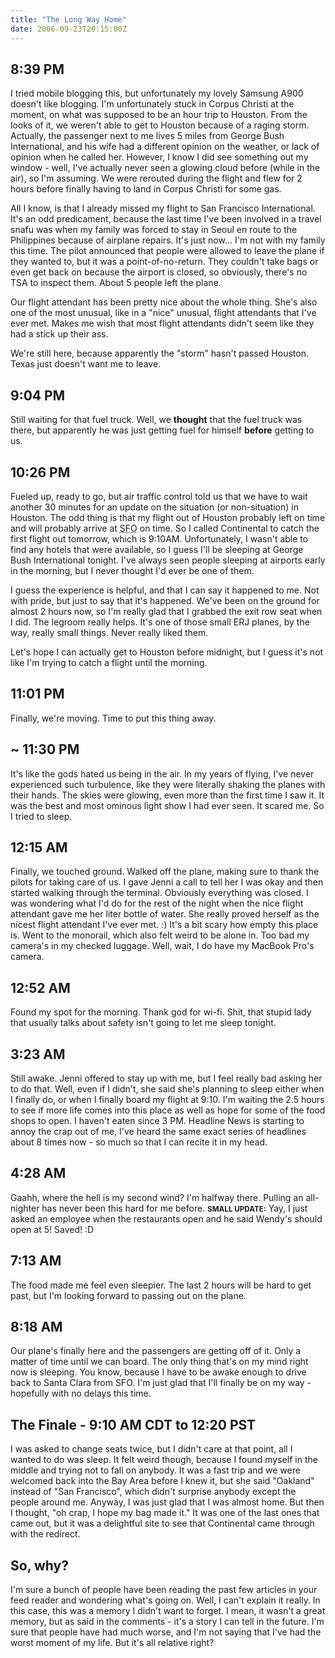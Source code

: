 ```yaml
---
title: "The Long Way Home"
date: 2006-09-23T20:15:00Z
---
```


## 8:39 PM
I tried mobile blogging this, but unfortunately my lovely Samsung A900 doesn't like blogging. I'm unfortunately stuck in Corpus Christi at the moment, on what was supposed to be an hour trip to Houston. From the looks of it, we weren't able to get to Houston because of a raging storm. Actually, the passenger next to me lives 5 miles from George Bush International, and his wife had a different opinion on the weather, or lack of opinion when he called her. However, I know I did see something out my window - well, I've actually never seen a glowing cloud before (while in the air), so I'm assuming. We were rerouted during the flight and flew for 2 hours before finally having to land in Corpus Christi for some gas.

All I know, is that I already missed my flight to San Francisco International. It's an odd predicament, because the last time I've been involved in a travel snafu was when my family was forced to stay in Seoul en route to the Philippines because of airplane repairs. It's just now... I'm not with my family this time. The pilot announced that people were allowed to leave the plane if they wanted to, but it was a point-of-no-return. They couldn't take bags or even get back on because the airport is closed, so obviously, there's no TSA to inspect them. About 5 people left the plane.

Our flight attendant has been pretty nice about the whole thing. She's also one of the most unusual, like in a "nice" unusual, flight attendants that I've ever met. Makes me wish that most flight attendants didn't seem like they had a stick up their ass.

We're still here, because apparently the "storm" hasn't passed Houston. Texas just doesn't want me to leave.

## 9:04 PM
Still waiting for that fuel truck. Well, we **thought** that the fuel truck was there, but apparently he was just getting fuel for himself **before** getting to us.

## 10:26 PM
Fueled up, ready to go, but air traffic control told us that we have to wait another 30 minutes for an update on the situation (or non-situation) in Houston. The odd thing is that my flight out of Houston probably left on time and will probably arrive at <acronym title="San Francisco International">SFO</acronym> on time. So I called Continental to catch the first flight out tomorrow, which is 9:10AM. Unfortunately, I wasn't able to find any hotels that were available, so I guess I'll be sleeping at George Bush International tonight. I've always seen people sleeping at airports early in the morning, but I never thought I'd ever be one of them.

I guess the experience is helpful, and that I can say it happened to me. Not with pride, but just to say that it's happened. We've been on the ground for almost 2 hours now, so I'm really glad that I grabbed the exit row seat when I did. The legroom really helps. It's one of those small ERJ planes, by the way, really small things. Never really liked them.

Let's hope I can actually get to Houston before midnight, but I guess it's not like I'm trying to catch a flight until the morning.

## 11:01 PM
Finally, we're moving. Time to put this thing away.

## ~ 11:30 PM
It's like the gods hated us being in the air. In my years of flying, I've never experienced such turbulence, like they were literally shaking the planes with their hands. The skies were glowing, even more than the first time I saw it. It was the best and most ominous light show I had ever seen. It scared me. So I tried to sleep.

## 12:15 AM
Finally, we touched ground. Walked off the plane, making sure to thank the pilots for taking care of us. I gave Jenni a call to tell her I was okay and then started walking through the terminal. Obviously everything was closed. I was wondering what I'd do for the rest of the night when the nice flight attendant gave me her liter bottle of water. She really proved herself as the nicest flight attendant I've ever met. :) It's a bit scary how empty this place is. Went to the monorail, which also felt weird to be alone in. Too bad my camera's in my checked luggage. Well, wait, I do have my MacBook Pro's camera.

## 12:52 AM
Found my spot for the morning. Thank god for wi-fi. Shit, that stupid lady that usually talks about safety isn't going to let me sleep tonight.

## 3:23 AM
Still awake. Jenni offered to stay up with me, but I feel really bad asking her to do that. Well, even if I didn't, she said she's planning to sleep either when I finally do, or when I finally board my flight at 9:10. I'm waiting the 2.5 hours to see if more life comes into this place as well as hope for some of the food shops to open. I haven't eaten since 3 PM. Headline News is starting to annoy the crap out of me, I've heard the same exact series of headlines about 8 times now - so much so that I can recite it in my head.

## 4:28 AM
Gaahh, where the hell is my second wind? I'm halfway there. Pulling an all-nighter has never been this hard for me before. **<small>SMALL UPDATE:</small>** Yay, I just asked an employee when the restaurants open and he said Wendy's should open at 5! Saved! :D

## 7:13 AM
The food made me feel even sleepier. The last 2 hours will be hard to get past, but I'm looking forward to passing out on the plane.

## 8:18 AM
Our plane's finally here and the passengers are getting off of it. Only a matter of time until we can board. The only thing that's on my mind right now is sleeping. You know, because I have to be awake enough to drive back to Santa Clara from SFO. I'm just glad that I'll finally be on my way - hopefully with no delays this time.

## The Finale - 9:10 AM CDT to 12:20 PST
I was asked to change seats twice, but I didn't care at that point, all I wanted to do was sleep. It felt weird though, because I found myself in the middle and trying not to fall on anybody. It was a fast trip and we were welcomed back into the Bay Area before I knew it, but she said "Oakland" instead of "San Francisco", which didn't surprise anybody except the people around me.  Anyway, I was just glad that I was almost home. But then I thought, "oh crap, I hope my bag made it." It was one of the last ones that came out, but it was a delightful site to see that Continental came through with the redirect.

## So, why?
I'm sure a bunch of people have been reading the past few articles in your feed reader and wondering what's going on. Well, I can't explain it really. In this case, this was a memory I didn't want to forget. I mean, it wasn't a great memory, but as said in the comments - it's a story I can tell in the future. I'm sure that people have had much worse, and I'm not saying that I've had the worst moment of my life. But it's all relative right?

[1]: http://flickr.com/photos/avalonstar/251075743/
